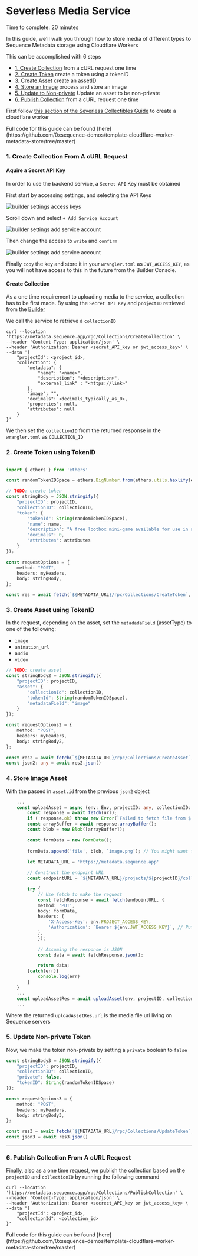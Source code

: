 
# Severless Media Service

Time to complete: 20 minutes

In this guide, we'll walk you through how to store media of different types to Sequence Metadata storage using Cloudflare Workers

This can be accomplished with 6 steps
- [1. Create Collection](/guides/metadata-guide#1-create-collection-from-a-curl-request) from a cURL request one time
- [2. Create Token](/guides/metadata-guide#2-create-token-using-tokenid) create a token using a tokenID
- [3. Create Asset](/guides/metadata-guide#3-create-asset-using-tokenid) create an assetID
- [4. Store an Image](/guides/metadata-guide#4-store-image-asset) process and store an image
- [5. Update to Non-private](/guides/metadata-guide#5-update-non-private-token) Update an asset to be non-private
- [6. Publish Collection](/guides/metadata-guide#6-publish-collection-from-a-curl-request) from a cURL request one time

First follow [this section of the Severless Collectibles Guide](/guides/mint-collectibles-serverless#1-setup-cloudflare-environment-with-wrangler-cli-and-deploy-a-test) to create a cloudflare worker

<Callout type="info">
Full code for this guide can be found [here](https://github.com/0xsequence-demos/template-cloudflare-worker-metadata-store/tree/master)
</Callout>

### 1. Create Collection From A cURL Request

#### Aquire a Secret API Key
In order to use the backend service, a `Secret API` Key must be obtained

First start by accessing settings, and selecting the API Keys

![builder settings access keys](/img/builder/builder_settings_access_keys.png)

Scroll down and select `+ Add Service Account`

![builder settings add service account](/img/builder/builder_settings_add_service_account.png)

Then change the access to `write` and `confirm`

![builder settings add service account](/img/builder/builder_settings_add_service_account_confirm.png)

Finally `copy` the key and store it in your `wrangler.toml` as `JWT_ACCESS_KEY`, as you will not have access to this in the future from the Builder Console.

#### Create Collection
As a one time requirement to uploading media to the service, a collection has to be first made. By using the `Secret API Key` and `projectID` retrieved from the [Builder](https://sequence.build/)

We call the service to retrieve a `collectionID`

```shell
curl --location 'https://metadata.sequence.app/rpc/Collections/CreateCollection' \
--header 'Content-Type: application/json' \
--header 'Authorization: Bearer <secret_API_key or jwt_access_key>' \
--data '{
    "projectId": <project_id>,
    "collection": {
        "metadata": {
            "name": "<name>",
            "description": "<description>",
            "external_link" : "<https://link>"
        },
        "image": "",
        "decimals": <decimals_typically_as_0>,
        "properties": null,
        "attributes": null
    }
}'
```

We then set the `collectionID` from the returned response in the `wrangler.toml` as `COLLECTION_ID`

### 2. Create Token using TokenID

```typescript

import { ethers } from 'ethers'

const randomTokenIDSpace = ethers.BigNumber.from(ethers.utils.hexlify(ethers.utils.randomBytes(20)))

// TODO: create token
const stringBody = JSON.stringify({
	"projectID": projectID,
	"collectionID": collectionID,
	"token": {
		"tokenId": String(randomTokenIDSpace),
		"name": name,
		"description": "A free lootbox mini-game available for use in any game that requires collectible rewards",
		"decimals": 0,
		"attributes": attributes
	}
});

const requestOptions = {
	method: "POST",
	headers: myHeaders,
	body: stringBody,
};

const res = await fetch(`${METADATA_URL}/rpc/Collections/CreateToken`, requestOptions)
```
### 3. Create Asset using TokenID

In the request, depending on the asset, set the `metadadaField` (assetType) to one of the following:
- `image`
- `animation_url`
- `audio`
- `video`

```typescript
// TODO: create asset
const stringBody2 = JSON.stringify({
	"projectID": projectID,
	"asset": {
		"collectionId": collectionID,
		"tokenId": String(randomTokenIDSpace),
		"metadataField": "image"
	}
});

const requestOptions2 = {
	method: "POST",
	headers: myHeaders,
	body: stringBody2,
};

const res2 = await fetch(`${METADATA_URL}/rpc/Collections/CreateAsset`, requestOptions2)
const json2: any = await res2.json()
```

### 4. Store Image Asset

With the passed in `asset.id` from the previous `json2` object

```typescript
	...
	const uploadAsset = async (env: Env, projectID: any, collectionID: any, assetID: any, tokenID: any, url: any) => {
		const response = await fetch(url);
		if (!response.ok) throw new Error(`Failed to fetch file from ${url}: ${response.statusText}`);
		const arrayBuffer = await response.arrayBuffer();
		const blob = new Blob([arrayBuffer]);

		const formData = new FormData();
		
		formData.append('file', blob, `image.png`); // You might want to dynamically determine the filename
		
		let METADATA_URL = 'https://metadata.sequence.app'

		// Construct the endpoint URL
		const endpointURL = `${METADATA_URL}/projects/${projectID}/collections/${collectionID}/tokens/${tokenID}/upload/${assetID}`;

		try {
			// Use fetch to make the request
			const fetchResponse = await fetch(endpointURL, {
			method: 'PUT',
			body: formData,
			headers: {
				'X-Access-Key': env.PROJECT_ACCESS_KEY,
				'Authorization': `Bearer ${env.JWT_ACCESS_KEY}`, // Put your token here
			},
			});
		
			// Assuming the response is JSON
			const data = await fetchResponse.json();

			return data;
		}catch(err){
			console.log(err)
		}
	}
	...
	const uploadAssetRes = await uploadAsset(env, projectID, collectionID, json2.asset.id, String(randomTokenIDSpace), imageUrl)
	...
```
Where the returned `uploadAssetRes.url` is the media file url living on Sequence servers

### 5. Update Non-private Token
Now, we make the token non-private by setting a `private` boolean to `false`

```typescript
const stringBody3 = JSON.stringify({
	"projectID": projectID,
	"collectionID": collectionID,
	"private": false,
	"tokenID": String(randomTokenIDSpace)
});

const requestOptions3 = {
	method: "POST",
	headers: myHeaders,
	body: stringBody3,
};

const res3 = await fetch(`${METADATA_URL}/rpc/Collections/UpdateToken`, requestOptions3)
const json3 = await res3.json()
```

---

### 6. Publish Collection From A cURL Request

Finally, also as a one time request, we publish the collection based on the `projectID` and `collectionID` by running the following command

```shell
curl --location 'https://metadata.sequence.app/rpc/Collections/PublishCollection' \
--header 'Content-Type: application/json' \
--header 'Authorization: Bearer <secrect_API_key or jwt_access_key> \
--data '{
    "projectId": <project_id>,
    "collectionId": <collection_id>
}'
```

<Callout type="info">
Full code for this guide can be found [here](https://github.com/0xsequence-demos/template-cloudflare-worker-metadata-store/tree/master)
</Callout>